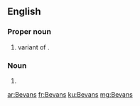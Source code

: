 ==English==

===Proper noun===
{{en-proper noun}}

# {{surname|from=Welsh|dot=,}} variant of {{term|Bevan}}.

===Noun===
{{head|en|plural}}

# {{plural of|Bevan|lang=en}}

[[ar:Bevans]]
[[fr:Bevans]]
[[ku:Bevans]]
[[mg:Bevans]]